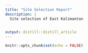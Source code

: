 ```yaml
---
title: "Site Selection Report"
description: |
  Site selection of East Kalimantan
  

output: distill::distill_article
---
```


```r
knitr::opts_chunk$set(echo = FALSE)
```






